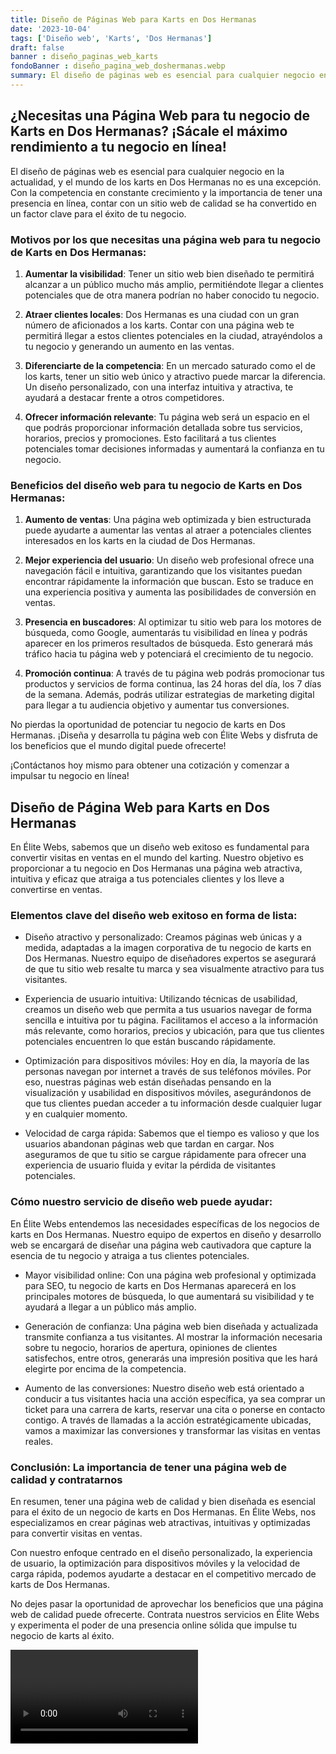 ```yaml
---
title: Diseño de Páginas Web para Karts en Dos Hermanas
date: '2023-10-04'
tags: ['Diseño web', 'Karts', 'Dos Hermanas']
draft: false
banner : diseño_paginas_web_karts
fondoBanner : diseño_pagina_web_doshermanas.webp
summary: El diseño de páginas web es esencial para cualquier negocio en la actualidad, y el mundo de los karts en Dos Hermanas no es una excepción. Con la competencia en constante crecimiento y la importancia de tener una presencia en línea, contar con un sitio web de calidad se ha convertido en un factor clave para el éxito de tu negocio.
---
```


## ¿Necesitas una Página Web para tu negocio de Karts en Dos Hermanas? ¡Sácale el máximo rendimiento a tu negocio en línea!

El diseño de páginas web es esencial para cualquier negocio en la actualidad, y el mundo de los karts en Dos Hermanas no es una excepción. Con la competencia en constante crecimiento y la importancia de tener una presencia en línea, contar con un sitio web de calidad se ha convertido en un factor clave para el éxito de tu negocio.

### Motivos por los que necesitas una página web para tu negocio de Karts en Dos Hermanas:

1. **Aumentar la visibilidad**: Tener un sitio web bien diseñado te permitirá alcanzar a un público mucho más amplio, permitiéndote llegar a clientes potenciales que de otra manera podrían no haber conocido tu negocio.

2. **Atraer clientes locales**: Dos Hermanas es una ciudad con un gran número de aficionados a los karts. Contar con una página web te permitirá llegar a estos clientes potenciales en la ciudad, atrayéndolos a tu negocio y generando un aumento en las ventas.

3. **Diferenciarte de la competencia**: En un mercado saturado como el de los karts, tener un sitio web único y atractivo puede marcar la diferencia. Un diseño personalizado, con una interfaz intuitiva y atractiva, te ayudará a destacar frente a otros competidores.

4. **Ofrecer información relevante**: Tu página web será un espacio en el que podrás proporcionar información detallada sobre tus servicios, horarios, precios y promociones. Esto facilitará a tus clientes potenciales tomar decisiones informadas y aumentará la confianza en tu negocio.

### Beneficios del diseño web para tu negocio de Karts en Dos Hermanas:

1. **Aumento de ventas**: Una página web optimizada y bien estructurada puede ayudarte a aumentar las ventas al atraer a potenciales clientes interesados en los karts en la ciudad de Dos Hermanas.

2. **Mejor experiencia del usuario**: Un diseño web profesional ofrece una navegación fácil e intuitiva, garantizando que los visitantes puedan encontrar rápidamente la información que buscan. Esto se traduce en una experiencia positiva y aumenta las posibilidades de conversión en ventas.

3. **Presencia en buscadores**: Al optimizar tu sitio web para los motores de búsqueda, como Google, aumentarás tu visibilidad en línea y podrás aparecer en los primeros resultados de búsqueda. Esto generará más tráfico hacia tu página web y potenciará el crecimiento de tu negocio.

4. **Promoción continua**: A través de tu página web podrás promocionar tus productos y servicios de forma continua, las 24 horas del día, los 7 días de la semana. Además, podrás utilizar estrategias de marketing digital para llegar a tu audiencia objetivo y aumentar tus conversiones.

No pierdas la oportunidad de potenciar tu negocio de karts en Dos Hermanas. ¡Diseña y desarrolla tu página web con Élite Webs y disfruta de los beneficios que el mundo digital puede ofrecerte!

¡Contáctanos hoy mismo para obtener una cotización y comenzar a impulsar tu negocio en línea!

<GifSeo />

<Cta />

## Diseño de Página Web para Karts en Dos Hermanas

En Élite Webs, sabemos que un diseño web exitoso es fundamental para convertir visitas en ventas en el mundo del karting. Nuestro objetivo es proporcionar a tu negocio en Dos Hermanas una página web atractiva, intuitiva y eficaz que atraiga a tus potenciales clientes y los lleve a convertirse en ventas.

### Elementos clave del diseño web exitoso en forma de lista:

- Diseño atractivo y personalizado: Creamos páginas web únicas y a medida, adaptadas a la imagen corporativa de tu negocio de karts en Dos Hermanas. Nuestro equipo de diseñadores expertos se asegurará de que tu sitio web resalte tu marca y sea visualmente atractivo para tus visitantes.

- Experiencia de usuario intuitiva: Utilizando técnicas de usabilidad, creamos un diseño web que permita a tus usuarios navegar de forma sencilla e intuitiva por tu página. Facilitamos el acceso a la información más relevante, como horarios, precios y ubicación, para que tus clientes potenciales encuentren lo que están buscando rápidamente.

- Optimización para dispositivos móviles: Hoy en día, la mayoría de las personas navegan por internet a través de sus teléfonos móviles. Por eso, nuestras páginas web están diseñadas pensando en la visualización y usabilidad en dispositivos móviles, asegurándonos de que tus clientes puedan acceder a tu información desde cualquier lugar y en cualquier momento.

- Velocidad de carga rápida: Sabemos que el tiempo es valioso y que los usuarios abandonan páginas web que tardan en cargar. Nos aseguramos de que tu sitio se cargue rápidamente para ofrecer una experiencia de usuario fluida y evitar la pérdida de visitantes potenciales.

### Cómo nuestro servicio de diseño web puede ayudar:

En Élite Webs entendemos las necesidades específicas de los negocios de karts en Dos Hermanas. Nuestro equipo de expertos en diseño y desarrollo web se encargará de diseñar una página web cautivadora que capture la esencia de tu negocio y atraiga a tus clientes potenciales.

- Mayor visibilidad online: Con una página web profesional y optimizada para SEO, tu negocio de karts en Dos Hermanas aparecerá en los principales motores de búsqueda, lo que aumentará su visibilidad y te ayudará a llegar a un público más amplio.

- Generación de confianza: Una página web bien diseñada y actualizada transmite confianza a tus visitantes. Al mostrar la información necesaria sobre tu negocio, horarios de apertura, opiniones de clientes satisfechos, entre otros, generarás una impresión positiva que les hará elegirte por encima de la competencia.

- Aumento de las conversiones: Nuestro diseño web está orientado a conducir a tus visitantes hacia una acción específica, ya sea comprar un ticket para una carrera de karts, reservar una cita o ponerse en contacto contigo. A través de llamadas a la acción estratégicamente ubicadas, vamos a maximizar las conversiones y transformar las visitas en ventas reales.

### Conclusión: La importancia de tener una página web de calidad y contratarnos

En resumen, tener una página web de calidad y bien diseñada es esencial para el éxito de un negocio de karts en Dos Hermanas. En Élite Webs, nos especializamos en crear páginas web atractivas, intuitivas y optimizadas para convertir visitas en ventas.

Con nuestro enfoque centrado en el diseño personalizado, la experiencia de usuario, la optimización para dispositivos móviles y la velocidad de carga rápida, podemos ayudarte a destacar en el competitivo mercado de karts de Dos Hermanas.

No dejes pasar la oportunidad de aprovechar los beneficios que una página web de calidad puede ofrecerte. Contrata nuestros servicios en Élite Webs y experimenta el poder de una presencia online sólida que impulse tu negocio de karts al éxito.

<Video />

<CtaBot job='Karts' city='Dos Hermanas'/>

<Gmaps query='Dos Hermanas+españa+maps' />